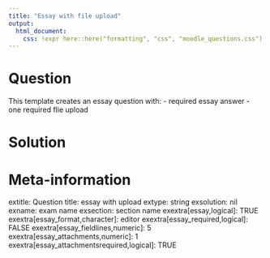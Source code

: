 ```yaml
---
title: "Essay with file upload"
output:
  html_document:
    css: !expr here::here("formatting", "css", "moodle_questions.css")
---
```



Question
========

This template creates an essay question with:
- required essay answer
- one required flie upload



Solution
========




Meta-information
================
extitle: Question title: essay with upload
extype: string
exsolution: nil
exname: exam name
exsection: section name
exextra[essay,logical]: TRUE
exextra[essay_format,character]: editor
exextra[essay_required,logical]: FALSE
exextra[essay_fieldlines,numeric]: 5
exextra[essay_attachments,numeric]: 1
exextra[essay_attachmentsrequired,logical]: TRUE
